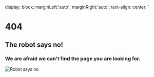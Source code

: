 

display: block;
marginLeft:'auto';
marginRight:'auto';
text-align: center;
`


# 404
## The robot says no!
### We are afraid we can't find the page you are looking for.

<FourOFourDiv>
<Image meta={robot_says_no} alt="Robot says no" maxWidth={400} />
</FourOFourDiv>
